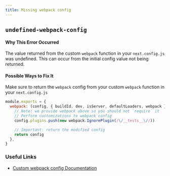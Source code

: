 ```yaml
---
title: Missing webpack config
---
```


## `undefined-webpack-config`

#### Why This Error Occurred

The value returned from the custom `webpack` function in your `next.config.js` was undefined. This can occur from the initial config value not being returned.

#### Possible Ways to Fix It

Make sure to return the `webpack` config from your custom `webpack` function in your `next.config.js`

```js filename="next.config.js"
module.exports = {
  webpack: (config, { buildId, dev, isServer, defaultLoaders, webpack }) => {
    // Note: we provide webpack above so you should not `require` it
    // Perform customizations to webpack config
    config.plugins.push(new webpack.IgnorePlugin(/\/__tests__\//))

    // Important: return the modified config
    return config
  },
}
```

### Useful Links

- [Custom webpack config Documentation](/docs/pages/api-reference/next-config-js/webpack)
